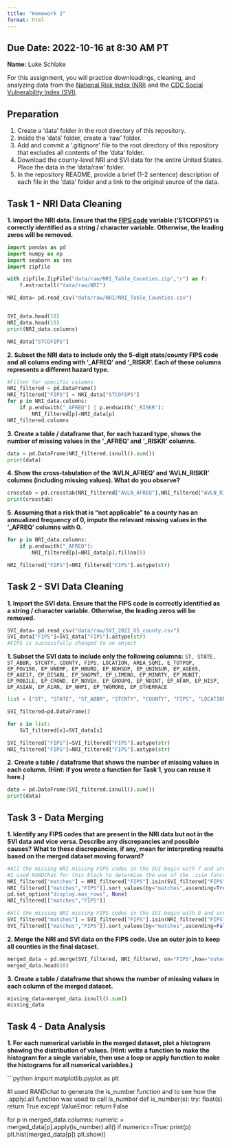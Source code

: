 ```yaml
---
title: "Homework 2"
format: html
---
```


__Due Date:__ 2022-10-16 at 8:30 AM PT
---


__Name:__ Luke Schlake



For this assignment, you will practice downloadings, cleaning, and analyzing data from the [National Risk Index (NRI)](https://hazards.fema.gov/nri/) and the [CDC Social Vulnerability Index (SVI)](https://www.atsdr.cdc.gov/placeandhealth/svi/index.html).

## Preparation

1. Create a 'data' folder in the root directory of this repository.
1. Inside the 'data' folder, create a 'raw' folder.
1. Add and commit a '.gitignore' file to the root directory of this repository that excludes all contents of the 'data' folder.
1. Download the county-level NRI and SVI data for the entire United States. Place the data in the 'data/raw' folder.
1. In the repository README, provide a brief (1-2 sentence) description of each file in the 'data' folder and a link to the original source of the data.

## Task 1 - NRI Data Cleaning

__1. Import the NRI data. Ensure that the [FIPS code](https://en.wikipedia.org/wiki/Federal_Information_Processing_Standard_state_code) variable ('STCOFIPS') is correctly identified as a string / character variable. Otherwise, the leading zeros will be removed.__

```python
import pandas as pd
import numpy as np
import seaborn as sns
import zipfile 

with zipfile.ZipFile("data/raw/NRI_Table_Counties.zip","r") as f:
    f.extractall("data/raw/NRI")

NRI_data= pd.read_csv("data/raw/NRI/NRI_Table_Counties.csv")

```


```python

```

```python

SVI_data.head(10)
NRI_data.head(10)
print(NRI_data.columns)

```

```python

NRI_data["STCOFIPS"]

```


__2. Subset the NRI data to include only the 5-digit state/county FIPS code and all colums ending with '\_AFREQ' and '\_RISKR'. Each of these columns represents a different hazard type.__

```python

#Filter for specific columns 
NRI_filtered = pd.DataFrame()
NRI_filtered["FIPS"] = NRI_data["STCOFIPS"]
for p in NRI_data.columns:
    if p.endswith("_AFREQ") | p.endswith("_RISKR"):
        NRI_filtered[p]=NRI_data[p]
NRI_filtered.columns


```
__3. Create a table / dataframe that, for each hazard type, shows the number of missing values in the '\_AFREQ' and '\_RISKR' columns.__
```python

data = pd.DataFrame(NRI_filtered.isnull().sum())
print(data)

```
__4. Show the cross-tabulation of the 'AVLN_AFREQ' and 'AVLN_RISKR' columns (including missing values). What do you observe?__
```python

crosstab = pd.crosstab(NRI_filtered["AVLN_AFREQ"],NRI_filtered["AVLN_RISKR"])
print(crosstab)

```
__5. Assuming that a risk that is "not applicable" to a county has an annualized frequency of 0, impute the relevant missing values in the '\_AFREQ' columns with 0.__
```python

for p in NRI_data.columns:
    if p.endswith("_AFREQ"):
        NRI_filtered[p]=NRI_data[p].fillna(0)

NRI_filtered["FIPS"]=NRI_filtered["FIPS"].astype(str)

```


## Task 2 - SVI Data Cleaning

__1. Import the SVI data. Ensure that the FIPS code is correctly identified as a string / character variable. Otherwise, the leading zeros will be removed.__

```python

SVI_data= pd.read_csv("data/raw/SVI_2022_US_county.csv")
SVI_data["FIPS"]=SVI_data["FIPS"].astype(str)
#FIPS is successfully changed to an object

```



__1. Subset the SVI data to include only the following columns:__
`ST, STATE, ST_ABBR, STCNTY, COUNTY, FIPS, LOCATION, AREA_SQMI, E_TOTPOP, EP_POV150, EP_UNEMP, EP_HBURD, EP_NOHSDP, EP_UNINSUR, EP_AGE65, EP_AGE17, EP_DISABL, EP_SNGPNT, EP_LIMENG, EP_MINRTY, EP_MUNIT, EP_MOBILE, EP_CROWD, EP_NOVEH, EP_GROUPQ, EP_NOINT, EP_AFAM, EP_HISP, EP_ASIAN, EP_AIAN, EP_NHPI, EP_TWOMORE, EP_OTHERRACE`
```python

list = ["ST", "STATE", "ST_ABBR", "STCNTY", "COUNTY", "FIPS", "LOCATION", "AREA_SQMI", "E_TOTPOP", "EP_POV150", "EP_UNEMP", "EP_HBURD", "EP_NOHSDP", "EP_UNINSUR", "EP_AGE65", "EP_AGE17", "EP_DISABL", "EP_SNGPNT", "EP_LIMENG", "EP_MINRTY", "EP_MUNIT", "EP_MOBILE", "EP_CROWD", "EP_NOVEH", "EP_GROUPQ", "EP_NOINT", "EP_AFAM", "EP_HISP", "EP_ASIAN", "EP_AIAN", "EP_NHPI", "EP_TWOMORE", "EP_OTHERRACE"]

SVI_filtered=pd.DataFrame()

for x in list:
    SVI_filtered[x]=SVI_data[x]

SVI_filtered["FIPS"]=SVI_filtered["FIPS"].astype(str)
NRI_filtered["FIPS"]=NRI_filtered["FIPS"].astype(str)

```

__2. Create a table / dataframe that shows the number of missing values in each column. (Hint: if you wrote a function for Task 1, you can reuse it here.)__

```python

data = pd.DataFrame(SVI_filtered.isnull().sum())
print(data)

```

## Task 3 - Data Merging
__1. Identify any FIPS codes that are present in the NRI data but not in the SVI data and vice versa. Describe any discrepancies and possible causes? What to these discrepancies, if any, mean for interpreting results based on the merged dataset moving forward?__
```python

#All the missing NRI missing FIPS codes in the SVI begin with 7 and are 5 digits (or are close to a FIPS code beginning with 7, ex: 69001)
#I used RANDChat for this block to determine the use of the .isin function
NRI_filtered["matches"] = NRI_filtered["FIPS"].isin(SVI_filtered["FIPS"])
NRI_filtered[["matches","FIPS"]].sort_values(by="matches",ascending=True)
pd.set_option("display.max_rows", None)
NRI_filtered[["matches","FIPS"]]

```

```python

#All the missing NRI missing FIPS codes in the SVI begin with 9 and are 4 digits
SVI_filtered["matches"] = SVI_filtered["FIPS"].isin(NRI_filtered["FIPS"])
SVI_filtered[["matches","FIPS"]].sort_values(by="matches",ascending=False)

```

__2. Merge the NRI and SVI data on the FIPS code. Use an outer join to keep all counties in the final dataset.__
```python

merged_data = pd.merge(SVI_filtered, NRI_filtered, on="FIPS",how="outer")
merged_data.head(10)

```
__3. Create a table / dataframe that shows the number of missing values in each column of the merged dataset.__

```python

missing_data=merged_data.isnull().sum()
missing_data

```

## Task 4 - Data Analysis

__1. For each numerical variable in the merged dataset, plot a histogram showing the distribution of values. (Hint: write a function to make the histogram for a single variable, then use a loop or apply function to make the histograms for all numerical variables.)__

```python

import matplotlib.pyplot as plt

#I used RANDchat to generate the is_number function and to see how the .apply/.all function was used to call is_number
def is_number(s):
    try:
        float(s)
        return True
    except ValueError:
        return False

for p in merged_data.columns:
    numeric = merged_data[p].apply(is_number).all()
    if numeric==True:
        print(p)
        plt.hist(merged_data[p])
        plt.show()



